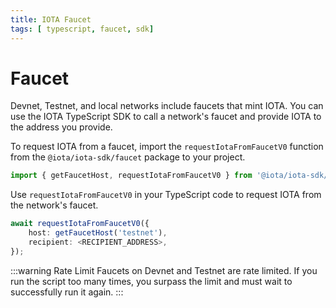 ```yaml
---
title: IOTA Faucet
tags: [ typescript, faucet, sdk]
---
```



# Faucet

Devnet, Testnet, and local networks include faucets that mint IOTA. You can use the IOTA TypeScript
SDK to call a network's faucet and provide IOTA to the address you provide.

To request IOTA from a faucet, import the `requestIotaFromFaucetV0` function from the
`@iota/iota-sdk/faucet` package to your project.

```typescript
import { getFaucetHost, requestIotaFromFaucetV0 } from '@iota/iota-sdk/faucet';
```

Use `requestIotaFromFaucetV0` in your TypeScript code to request IOTA from the network's faucet.

```typescript
await requestIotaFromFaucetV0({
    host: getFaucetHost('testnet'),
    recipient: <RECIPIENT_ADDRESS>,
});
```

<Faucet/>


:::warning Rate Limit
    Faucets on Devnet and Testnet are rate limited. If you run the script too many times, you surpass
    the limit and must wait to successfully run it again.
:::
